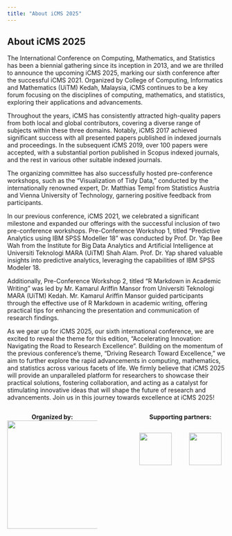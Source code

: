 ```yaml
---
title: "About iCMS 2025"
---
```

## About iCMS 2025\
The International Conference on Computing, Mathematics, and Statistics has been a biennial gathering since its inception in 2013, and we are thrilled to announce the upcoming iCMS 2025, marking our sixth conference after the successful iCMS 2021. Organized by College of Computing, Informatics and Mathematics (UiTM) Kedah, Malaysia, iCMS continues to be a key forum focusing on the disciplines of computing, mathematics, and statistics, exploring their applications and advancements.\

Throughout the years, iCMS has consistently attracted high-quality papers from both local and global contributors, covering a diverse range of subjects within these three domains. Notably, iCMS 2017 achieved significant success with all presented papers published in indexed journals and proceedings. In the subsequent iCMS 2019, over 100 papers were accepted, with a substantial portion published in Scopus indexed journals, and the rest in various other suitable indexed journals.\

The organizing committee has also successfully hosted pre-conference workshops, such as the "Visualization of Tidy Data," conducted by the internationally renowned expert, Dr. Matthias Templ from Statistics Austria and Vienna University of Technology, garnering positive feedback from participants.\

In our previous conference, iCMS 2021, we celebrated a significant milestone and expanded our offerings with the successful inclusion of two pre-conference workshops. Pre-Conference Workshop 1, titled "Predictive Analytics using IBM SPSS Modeller 18" was conducted by Prof. Dr. Yap Bee Wah from the Institute for Big Data Analytics and Artificial Intelligence at Universiti Teknologi MARA (UiTM) Shah Alam. Prof. Dr. Yap shared valuable insights into predictive analytics, leveraging the capabilities of IBM SPSS Modeler 18.\

Additionally, Pre-Conference Workshop 2, titled "R Markdown in Academic Writing" was led by Mr. Kamarul Ariffin Mansor from Universiti Teknologi MARA (UiTM) Kedah. Mr. Kamarul Ariffin Mansor guided participants through the effective use of R Markdown in academic writing, offering practical tips for enhancing the presentation and communication of research findings.\

As we gear up for iCMS 2025, our sixth international conference, we are excited to reveal the theme for this edition, "Accelerating Innovation: Navigating the Road to Research Excellence". Building on the momentum of the previous conference's theme, "Driving Research Toward Excellence," we aim to further explore the rapid advancements in computing, mathematics, and statistics across various facets of life. We firmly believe that iCMS 2025 will provide an unparalleled platform for researchers to showcase their practical solutions, fostering collaboration, and acting as a catalyst for stimulating innovative ideas that will shape the future of research and advancements. Join us in this journey towards excellence at iCMS 2025!\

<center>
::: {.columns}

::: {.column width="45%"}
**Organized by:**\
![](images/uitm_rb.png){width=250px}
:::

::: {.column width="10%"}

:::

::: {.column width="45%"}
**Supporting partners:**\

::: {.columns}
::: {.column width="45%"}
![](images/eub.png){width=75px}
:::

::: {.column width="45%"}
![](images/Rlogo.png){width=75px}
:::
:::

:::

:::

</center>